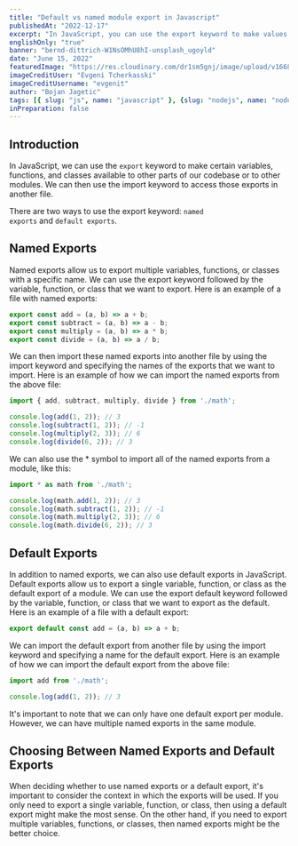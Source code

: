 ```yaml
---
title: "Default vs named module export in Javascript"
publishedAt: "2022-12-17"
excerpt: "In JavaScript, you can use the export keyword to make values and functions available for use in other files. There are two ways to use export: as a named export or as a default export."
englishOnly: "true"
banner: "bernd-dittrich-W1NsOMhU8hI-unsplash_ugoyld"
date: "June 15, 2022"
featuredImage: "https://res.cloudinary.com/dr1sm5gnj/image/upload/v1668806354/igutech/blogs/evgeni-tcherkasski-bao8WXkifXI-unsplash_t80cr4.jpg"
imageCreditUser: "Evgeni Tcherkasski"
imageCreditUsername: "evgenit"
author: "Bojan Jagetic"
tags: [{ slug: "js", name: "javascript" }, {slug: "nodejs", name: "nodejs"}]
inPreparation: false
---
```


## Introduction

In JavaScript, we can use the <code>export</code> keyword to make certain variables, functions, and classes available to other parts of our codebase or to other modules. We can then use the import keyword to access those exports in another file.

There are two ways to use the export keyword: <code>named exports</code> and <code>default exports</code>.

## Named Exports
Named exports allow us to export multiple variables, functions, or classes with a specific name. We can use the export keyword followed by the variable, function, or class that we want to export. Here is an example of a file with named exports:

```javascript
export const add = (a, b) => a + b;
export const subtract = (a, b) => a - b;
export const multiply = (a, b) => a * b;
export const divide = (a, b) => a / b;
```

We can then import these named exports into another file by using the import keyword and specifying the names of the exports that we want to import. Here is an example of how we can import the named exports from the above file:

```javascript
import { add, subtract, multiply, divide } from './math';

console.log(add(1, 2)); // 3
console.log(subtract(1, 2)); // -1
console.log(multiply(2, 3)); // 6
console.log(divide(6, 2)); // 3
```

We can also use the * symbol to import all of the named exports from a module, like this:

```javascript
import * as math from './math';

console.log(math.add(1, 2)); // 3
console.log(math.subtract(1, 2)); // -1
console.log(math.multiply(2, 3)); // 6
console.log(math.divide(6, 2)); // 3
```

## Default Exports

In addition to named exports, we can also use default exports in JavaScript. Default exports allow us to export a single variable, function, or class as the default export of a module. We can use the export default keyword followed by the variable, function, or class that we want to export as the default. Here is an example of a file with a default export:

```javascript
export default const add = (a, b) => a + b;
```

We can import the default export from another file by using the import keyword and specifying a name for the default export. Here is an example of how we can import the default export from the above file:

```javascript
import add from './math';

console.log(add(1, 2)); // 3
```

It's important to note that we can only have one default export per module. However, we can have multiple named exports in the same module.

## Choosing Between Named Exports and Default Exports

When deciding whether to use named exports or a default export, it's important to consider the context in which the exports will be used. If you only need to export a single variable, function, or class, then using a default export might make the most sense. On the other hand, if you need to export multiple variables, functions, or classes, then named exports might be the better choice.